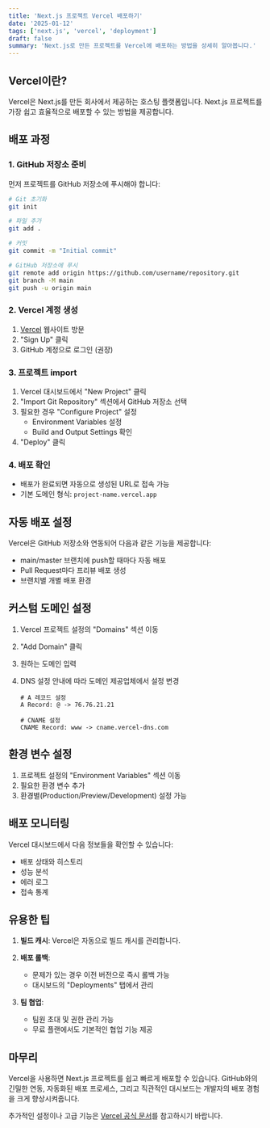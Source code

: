 ```yaml
---
title: 'Next.js 프로젝트 Vercel 배포하기'
date: '2025-01-12'
tags: ['next.js', 'vercel', 'deployment']
draft: false
summary: 'Next.js로 만든 프로젝트를 Vercel에 배포하는 방법을 상세히 알아봅니다.'
---
```


## Vercel이란?

Vercel은 Next.js를 만든 회사에서 제공하는 호스팅 플랫폼입니다. Next.js 프로젝트를 가장 쉽고 효율적으로 배포할 수 있는 방법을 제공합니다.

## 배포 과정

### 1. GitHub 저장소 준비

먼저 프로젝트를 GitHub 저장소에 푸시해야 합니다:

```bash
# Git 초기화
git init

# 파일 추가
git add .

# 커밋
git commit -m "Initial commit"

# GitHub 저장소에 푸시
git remote add origin https://github.com/username/repository.git
git branch -M main
git push -u origin main
```

### 2. Vercel 계정 생성

1. [Vercel](https://vercel.com) 웹사이트 방문
2. "Sign Up" 클릭
3. GitHub 계정으로 로그인 (권장)

### 3. 프로젝트 import

1. Vercel 대시보드에서 "New Project" 클릭
2. "Import Git Repository" 섹션에서 GitHub 저장소 선택
3. 필요한 경우 "Configure Project" 설정
   - Environment Variables 설정
   - Build and Output Settings 확인
4. "Deploy" 클릭

### 4. 배포 확인

- 배포가 완료되면 자동으로 생성된 URL로 접속 가능
- 기본 도메인 형식: `project-name.vercel.app`

## 자동 배포 설정

Vercel은 GitHub 저장소와 연동되어 다음과 같은 기능을 제공합니다:

- main/master 브랜치에 push할 때마다 자동 배포
- Pull Request마다 프리뷰 배포 생성
- 브랜치별 개별 배포 환경

## 커스텀 도메인 설정

1. Vercel 프로젝트 설정의 "Domains" 섹션 이동
2. "Add Domain" 클릭
3. 원하는 도메인 입력
4. DNS 설정 안내에 따라 도메인 제공업체에서 설정 변경

   ```
   # A 레코드 설정
   A Record: @ -> 76.76.21.21

   # CNAME 설정
   CNAME Record: www -> cname.vercel-dns.com
   ```

## 환경 변수 설정

1. 프로젝트 설정의 "Environment Variables" 섹션 이동
2. 필요한 환경 변수 추가
3. 환경별(Production/Preview/Development) 설정 가능

## 배포 모니터링

Vercel 대시보드에서 다음 정보들을 확인할 수 있습니다:

- 배포 상태와 히스토리
- 성능 분석
- 에러 로그
- 접속 통계

## 유용한 팁

1. **빌드 캐시**: Vercel은 자동으로 빌드 캐시를 관리합니다.

2. **배포 롤백**:

   - 문제가 있는 경우 이전 버전으로 즉시 롤백 가능
   - 대시보드의 "Deployments" 탭에서 관리

3. **팀 협업**:
   - 팀원 초대 및 권한 관리 가능
   - 무료 플랜에서도 기본적인 협업 기능 제공

## 마무리

Vercel을 사용하면 Next.js 프로젝트를 쉽고 빠르게 배포할 수 있습니다. GitHub와의 긴밀한 연동, 자동화된 배포 프로세스, 그리고 직관적인 대시보드는 개발자의 배포 경험을 크게 향상시켜줍니다.

추가적인 설정이나 고급 기능은 [Vercel 공식 문서](https://vercel.com/docs)를 참고하시기 바랍니다.
